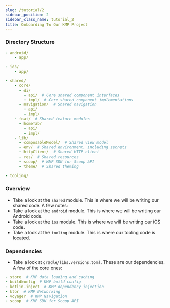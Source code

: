 ```yaml
---
slug: /tutorial/2
sidebar_position: 2
sidebar_class_name: tutorial_2
title: Onboarding To Our KMP Project
---
```


### Directory Structure

```yaml
- android/
    - app/

- ios/
    - app/

- shared/
    - core/
      - di/
        - api/  # Core shared component interfaces
        - impl/  # Core shared component implementations
      - navigation/  # Shared navigation
        - api/
        - impl/
    - feat/  # Shared feature modules
      - homeTab/
        - api/
        - impl/
    - lib/
      - composableModel/  # Shared view model
      - env/  # Shared environment, including secrets
      - httpClient/  # Shared HTTP client
      - res/  # Shared resources
      - scoop/  # KMP SDK for Scoop API
      - theme/  # Shared theming

- tooling/
```

### Overview
- Take a look at the `shared` module. This is where we will be writing our shared code. A few notes:
- Take a look at the `android` module. This is where we will be writing our Android code.
- Take a look at the `ios` module. This is where we will be writing our iOS code.
- Take a look at the `tooling` module. This is where our tooling code is located.

### Dependencies
- Take a look at `gradle/libs.versions.toml`. These are our dependencies. A few of the core ones:

```yaml
- store  # KMP data loading and caching
- buildkonfig  # KMP build config
- kotlin-inject  # KMP dependency injection
- ktor  # KMP Networking
- voyager  # KMP Navigation
- scoop  # KMP SDK for Scoop API
```